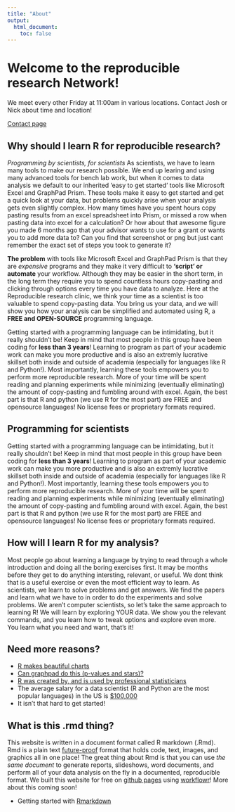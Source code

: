 ```yaml
---
title: "About"
output:
  html_document:
    toc: false
---
```


# Welcome to the reproducible research Network! 

We meet every other Friday at 11:00am in various locations. Contact Josh or Nick about time and location!

[Contact page](https://ucd-reproducible-research-clinic.github.io/members.html)

## Why should I learn R for reproducible research?
*Programming by scientists, for scientists*
As scientists, we have to learn many tools to make our research possible. We end up learing and using many advanced tools for bench lab work, but when it comes to data analysis we default to our inherited 'easy to get started' tools like Microsoft Excel and GraphPad Prism. These tools make it easy to get started and get a quick look at your data, but problems quickly arise when your analysis gets even slightly complex. How many times have you spent hours copy pasting results from an excel spreadsheet into Prism, or missed a row when pasting data into excel for a calculation? Or how about that awesome figure you made 6 months ago that your advisor wants to use for a grant or wants you to add more data to? Can you find that screenshot or png but just cant remember the exact set of steps you took to generate it? 

**The problem** with tools like Microsoft Excel and GraphPad Prism is that they are *expensive* programs and they make it very difficult to **'script' or automate** your workflow. Although they may be easier in the short term, in the long term they require you to spend countless hours copy-pasting and clicking through options every time you have data to analyze. Here at the Reproducible research clinic, we think your time as a scientist is too valuable to spend copy-pasting data. You bring us your data, and we will show you how your analysis can be simplified and automated using R, a **FREE and OPEN-SOURCE** programming language.  

Getting started with a programming language can be intimidating, but it really shouldn't be! Keep in mind that most people in this group have been coding for **less than 3 years**! Learning to program as part of your academic work can make you more productive and is also an extremly lucrative skillset both inside and outside of academia (especially for languages like R and Python!). Most importantly, learning these tools empowers you to perform more reproducible research. More of your time will be spent reading and planning experiments while minimizing (eventually eliminating) the amount of copy-pasting and fumbling around with excel. Again, the best part is that R and python (we use R for the most part) are FREE and opensource languages! No license fees or proprietary formats required. 


## Programming for scientists

Getting started with a programming language can be intimidating, but it really shouldn't be! Keep in mind that most people in this group have been coding for **less than 3 years**! Learning to program as part of your academic work can make you more productive and is also an extremly lucrative skillset both inside and outside of academia (especially for languages like R and Python!). Most importantly, learning these tools empowers you to perform more reproducible research. More of your time will be spent reading and planning experiments while minimizing (eventually eliminating) the amount of copy-pasting and fumbling around with excel. Again, the best part is that R and python (we use R for the most part) are FREE and opensource languages! No license fees or proprietary formats required. 


## How will I learn R for my analysis?

Most people go about learning a language by trying to read through a whole introduction and doing all the boring exercises first. It may be months before they get to do anything intersting, relevant, or useful. We dont think that is a useful exercise or even the most efficient way to learn. As scientists, we learn to solve problems and get answers. We find the papers and learn what we have to in order to do the experiments and solve problems. We aren't computer scientists, so let's take the same approach to learning R!
We will learn by exploring YOUR data. We show you the relevant commands, and you learn how to tweak options and explore even more. You learn what you need and want, that's it!


## Need more reasons?
- [R makes beautiful charts](http://www.r-graph-gallery.com/portfolio/ggplot2-package/)
- [Can graphpad do this (p-values and stars)?](https://www.r-bloggers.com/add-p-values-and-significance-levels-to-ggplots/)
- [R was created by, and is used by professional statisticians](http://www.statisticsviews.com/details/feature/8585391/Created-by-statisticians-for-statisticians-How-R-took-the-world-of-statistics-by.html)
- The average salary for a data scientist (R and Python are the most popular languages) in the US is [$100,000](https://insights.stackoverflow.com/survey/2017#work-salaries-by-geography)
- It isn't that hard to get started!


## What is this .rmd thing?

This website is written in a document format called R markdown (.Rmd). Rmd is a plain text [future-proof](https://simplystatistics.org/2017/06/13/the-future-of-education-is-plain-text/) format that holds code, text, images, and graphics all in one place! The great thing about Rmd is that you can use *the same document* to generate reports, slideshows, word documents, and perform all of your data analysis on the fly in a documented, reproducible format. We built this website for free on [github pages](https://pages.github.com/) using [workflowr](https://jdblischak.github.io/workflowr/articles/wflow-01-getting-started.html)! More about this coming soon!

- Getting started with [Rmarkdown](http://rmarkdown.rstudio.com/)

